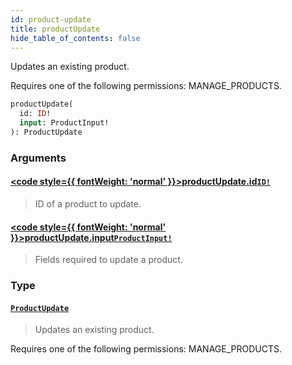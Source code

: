 ```yaml
---
id: product-update
title: productUpdate
hide_table_of_contents: false
---
```








Updates an existing product. 

Requires one of the following permissions: MANAGE_PRODUCTS.

```graphql
productUpdate(
  id: ID!
  input: ProductInput!
): ProductUpdate
```


### Arguments

#### [<code style={{ fontWeight: 'normal' }}>productUpdate.<b>id</b></code>](#)<Bullet />[`ID!`](../../../developer/api-reference/scalars/id) <Badge class="secondary" text="non-null"/> <Badge class="secondary" text="scalar"/>
> ID of a product to update.
> 

#### [<code style={{ fontWeight: 'normal' }}>productUpdate.<b>input</b></code>](#)<Bullet />[`ProductInput!`](../../../developer/api-reference/inputs/product-input) <Badge class="secondary" text="non-null"/> <Badge class="secondary" text="input"/>
> Fields required to update a product.
> 

### Type

#### [`ProductUpdate`](../../../developer/api-reference/objects/product-update) <Badge class="secondary" text="object"/>
> Updates an existing product. 

Requires one of the following permissions: MANAGE_PRODUCTS.
> 





